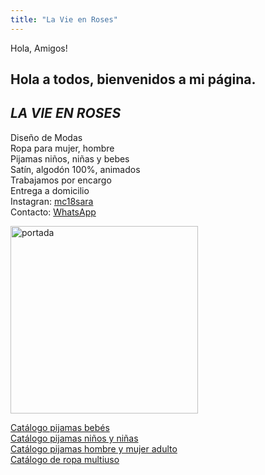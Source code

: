 ---
title: "La Vie en Roses"
---

Hola, Amigos!

## Hola a todos, bienvenidos a mi página.


## ***LA VIE EN ROSES***
 
Diseño de Modas\
Ropa para mujer, hombre\
Pijamas niños, niñas y bebes\
Satín, algodón 100%, animados\
Trabajamos por encargo\
Entrega a domicilio\
Instagran: [mc18sara](https://instagram.com/mc18sara?igshid=MDM4ZDc5MmU=)\
Contacto: [WhatsApp](https://wa.me/50684135380?text=Hola%20La%20Vie%20en%20Roses)\

<img src="img/portada.jpeg" alt="portada" width="300" height="">


[Catálogo pijamas bebés](img/Listado.pdf)\
[Catálogo pijamas niños y niñas](img/Listado.pdf)\
[Catálogo pijamas hombre y mujer adulto](img/Listado.pdf)\
[Catálogo de ropa multiuso](img/Listado.pdf)